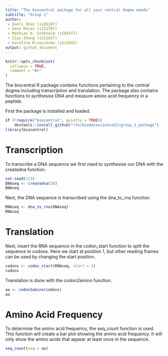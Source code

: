 ```yaml
---
title: "The biocentral package for all your central dogma needs"
subtitle: "Group 1"
author:
 - Danli Shen (s185387)
 - Dave Rojas (s212767)
 - Mathias N. Stokholm (s184257)
 - Ziyu Zhang (s212657)
 - Karolina Krzesińska (s212842)
output: github_document
---
```

```r
knitr::opts_chunk$set(
  collapse = TRUE,
  comment = "#>"
)
```

The biocentral R package contains functions pertaining to the central dogma including transcription and translation. The package also contains functions to synthesise DNA and measure amino acid frequency in a peptide.

First the package is installed and loaded.

```r
if (!require("biocentral", quietly = TRUE))
    devtools::install_github("rforbiodatascience22/group_1_package")
library(biocentral)
```

# Transcription
To transcribe a DNA sequence we first need to synthesise our DNA with the createdna function.
```r
set.seed(123)
DNAseq <- createdna(30)
DNAseq
```
Next, the DNA sequence is transcribed using the dna_to_rna function. 
```r
RNAseq <- dna_to_rna(DNAseq)
RNAseq
```

# Translation
Next, insert the RNA sequence in the codon_start function to split the sequence to codons. Here we start at position 1, but other reading frames can be used by changing the start position.
```r
codons <- codon_start(RNAseq, start = 1)
codons
```
Translation is done with the codon2amino function.
```r
aa <- codon2amino(codons)
aa
```

# Amino Acid Frequency
To determine the amino acid frequency, the seq_count function is used. This function will create a bar plot showing the amino acid frequency. It will only show the amino acids that appear at least once in the sequence.
```r
seq_count(seq = aa)
```